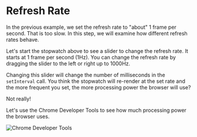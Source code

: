 # Refresh Rate

In the previous example, we set the refresh rate to "about" 1 frame per second.
That is too slow. In this step, we will examine how different refresh rates behave.

Let's start the stopwatch above to see a slider to change the refresh rate.
It starts at 1 frame per second (1Hz). You can change the refresh rate by dragging
the slider to the left or right up to 1000Hz.

Changing this slider will change the number of milliseconds in the `setInterval` call.
You think the stopwatch will re-render at the set rate and the more frequent you set,
the more processing power the browser will use?

Not really!

Let's use the Chrome Developer Tools to see how much processing power the browser uses.

![Chrome Developer Tools](/figures/chrome-debugger-profiling.png)
